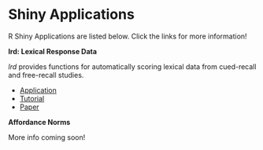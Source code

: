 # Shiny Applications 

R Shiny Applications are listed below. Click the links for more information!

**lrd: Lexical Response Data**

*lrd* provides functions for automatically scoring lexical data from cued-recall and free-recall studies.

  + [Application](https://npm27.shinyapps.io/lrd_shiny/)
  + [Tutorial](https://www.macapsych.com/lexical-re)
  + [Paper](https://link.springer.com/article/10.3758/s13428-021-01718-y)

**Affordance Norms**

More info coming soon!